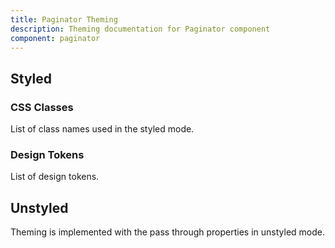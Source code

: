 ```yaml
---
title: Paginator Theming
description: Theming documentation for Paginator component
component: paginator
---
```


## Styled

### CSS Classes

List of class names used in the styled mode.

<DocTable name="Paginator" category="style" />

### Design Tokens

List of design tokens.

<DocTable name="Paginator" category="token" />

## Unstyled

Theming is implemented with the pass through properties in unstyled mode.
